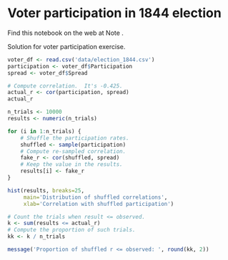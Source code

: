 # Voter participation in 1844 election


Find this notebook on the web at Note .

Solution for voter participation exercise.

```r
voter_df <- read.csv('data/election_1844.csv')
participation <- voter_df$Participation
spread <- voter_df$Spread
```

```r
# Compute correlation.  It's -0.425.
actual_r <- cor(participation, spread)
actual_r
```

```r
n_trials <- 10000
results <- numeric(n_trials)

for (i in 1:n_trials) {
    # Shuffle the participation rates.
    shuffled <- sample(participation)
    # Compute re-sampled correlation.
    fake_r <- cor(shuffled, spread)
    # Keep the value in the results.
    results[i] <- fake_r
}

hist(results, breaks=25,
     main='Distribution of shuffled correlations',
     xlab='Correlation with shuffled participation')

# Count the trials when result <= observed.
k <- sum(results <= actual_r)
# Compute the proportion of such trials.
kk <- k / n_trials

message('Proportion of shuffled r <= observed: ', round(kk, 2))
```
